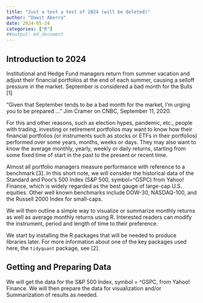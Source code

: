 ```yaml
---
title: "Just a test a test of 2024 (will be deleted)"
author: "Dawit Aberra"
date: 2024-05-24
categories: ["R"]
##output: md_document
---
```





## Introduction to 2024

Institutional and Hedge Fund managers return from summer vacation and adjust their financial portfolios at the end of each summer, causing a selloff pressure in the market. September is considered a bad month for the Bulls [1] 

“Given that September tends to be a bad month for the market, I’m urging you to be prepared …” Jim Cramer on CNBC, September 11, 2020.

For this and other reasons, such as election hypes, pandemic, etc., people with trading, investing or retirement portfolios may want to know how their financial portfolios (or instruments such as stocks or ETFs in their portfolios) performed over some years, months, weeks or days. They may also want to know the average monthly, yearly, weekly or daily returns, starting from some fixed time of start in the past to the present or recent time. 

Almost all portfolio managers measure performance with reference to a benchmark [3]. 
In this short note, we will consider the historical data of the Standard and Poor's 500 Index (S&P 500, symbol=^GSPC) from Yahoo! Finance, which is widely regarded as the best gauge of large-cap U.S. equities. Other well known benchmarks include DOW-30, NASDAQ-100, and the Russell 2000 Index for small-caps.

We will then outline a simple way to visualize or summarize monthly returns as well as average monthly returns using R. Interested readers can modify the instrument, period and length of time to their preference.

We start by installing the R packages that  will be needed to produce libraries later. For more information about one of the key packages used here, the `tidyquant` package,  see [2]. 

## Getting and Preparing Data

We will get the data for the S&P 500 Index, symbol = ^GSPC,  from Yahoo! Finance. We will then prepare the data for visualization and/or Summarization  of results as needed. 
